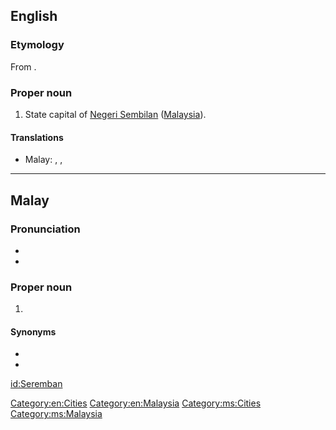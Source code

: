 ==English==
{{wikipedia}}

===Etymology===
From {{etyl|ms|en}} {{term|Seremban|lang=ms}}.

===Proper noun===
{{en-proper noun}}

#State capital of [[Negeri Sembilan]] ([[Malaysia]]).

====Translations====
{{trans-top|capital of Negeri Sembilan}}
* Malay: {{t-|ms|Seremban}}, {{t-|ms|Sungai Ujong}}, {{t-|ms|Fu Yong}}
{{trans-mid}}
{{trans-bottom}}

[[Category:en:Cities]]
[[Category:en:Malaysia]]

----

==Malay==
{{wikipedia|lang=ms}}

===Pronunciation===
* {{IPA|/sərəmban/|lang=ms}}
* {{rhymes|əmban|ban|an|lang=ms}}

===Proper noun===
{{head|ms|proper noun}}

# {{l|en|Seremban}} {{qualifier|capital of Negeri Sembilan}}

====Synonyms====
* {{l|ms|Fu Yong}}
* {{l|ms|Sungai Ujong}}

[[Category:ms:Cities]]
[[Category:ms:Malaysia]]

[[id:Seremban]]